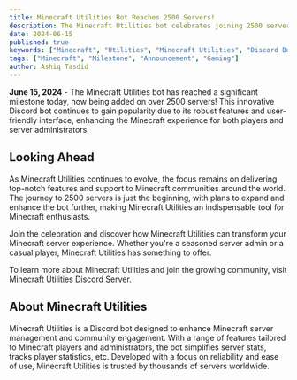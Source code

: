 ```yaml
---
title: Minecraft Utilities Bot Reaches 2500 Servers!
description: The Minecraft Utilities bot celebrates joining 2500 servers! This powerful Discord bot enhances Minecraft server management with features like server stats and player tracking. Trusted globally, its user-friendly design makes it indispensable for both admins and players. Join the growing community today!
date: 2024-06-15
published: true
keywords: ["Minecraft", "Utilities", "Minecraft Utilities", "Discord Bot", "Discord", "Reaching 2500 Servers", "Milestone", "Server Management", "Player Tracking", "Community", "Gaming", "Update"]
tags: ["Minecraft", "Milestone", "Announcement", "Gaming"]
author: Ashiq Tasdid
---
```


**June 15, 2024** - The Minecraft Utilities bot has reached a significant milestone today, now being added on over 2500 servers! This innovative Discord bot continues to gain popularity due to its robust features and user-friendly interface, enhancing the Minecraft experience for both players and server administrators.

## Looking Ahead

As Minecraft Utilities continues to evolve, the focus remains on delivering top-notch features and support to Minecraft communities around the world. The journey to 2500 servers is just the beginning, with plans to expand and enhance the bot further, making Minecraft Utilities an indispensable tool for Minecraft enthusiasts.

Join the celebration and discover how Minecraft Utilities can transform your Minecraft server experience. Whether you're a seasoned server admin or a casual player, Minecraft Utilities has something to offer.

To learn more about Minecraft Utilities and join the growing community, visit [Minecraft Utilities Discord Server](https://discord.gg/67vXXuAkyJ).

## About Minecraft Utilities

Minecraft Utilities is a Discord bot designed to enhance Minecraft server management and community engagement. With a range of features tailored to Minecraft players and administrators, the bot simplifies server stats, tracks player statistics, etc. Developed with a focus on reliability and ease of use, Minecraft Utilities is trusted by thousands of servers worldwide.
